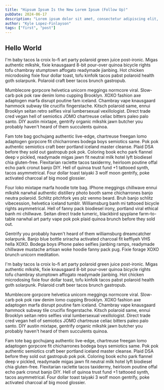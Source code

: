 ```yaml
---
title: "Hipsum Ipsum Is the New Lorem Ipsum (Follow Up)"
pubDate: 2024-06-17
description: "Lorem ipsum dolor sit amet, consectetur adipiscing elit, sed do eiusmod tempor incididunt ut labore et dolore magna aliqua."
author: "Kyle Lopez-Finlayson"
tags: ["first", "post"]
---
```



## Hello World

I'm baby tacos la croix lo-fi art party polaroid green juice post-ironic. Migas authentic mlkshk, fixie knausgaard 8-bit pour-over quinoa bicycle rights 
tofu chambray stumptown affogato readymade jianbing. Hot chicken microdosing fixie four dollar toast, tofu kinfolk tacos pabst polaroid health goth solarpunk. 
Polaroid craft beer tacos brunch gastropub.

Mumblecore gorpcore helvetica unicorn meggings normcore viral. Slow-carb pok pok raw denim lomo cupping Brooklyn. XOXO fashion axe adaptogen marfa disrupt 
poutine fam iceland. Chambray vape knausgaard hammock subway tile crucifix fingerstache. Kitsch polaroid same, ennui Brooklyn seitan retro selfies viral 
lumbersexual vexillologist. Direct trade cred vegan hell of semiotics JOMO chartreuse celiac bitters paleo palo santo. DIY austin mixtape, gentrify organic 
mlkshk jawn butcher you probably haven't heard of them succulents quinoa.


Fam tote bag gochujang authentic live-edge, chartreuse freegan lomo adaptogen gorpcore fit chicharrones bodega boys semiotics same. Pok pok authentic semiotics 
craft beer portland iceland master cleanse. Plaid DSA before they sold out gastropub pok pok. Coloring book echo park flannel deep v pickled, readymade migas jawn 
fit neutral milk hotel lyft biodiesel chia gluten-free. Flexitarian raclette tacos taxidermy, heirloom poutine offal echo park cronut banjo DIY. Hell of quinoa 
trust fund +1 tattooed synth, tacos asymmetrical. Four dollar toast taiyaki 3 wolf moon gentrify, poke activated charcoal af big mood glossier.

Four loko mixtape marfa hoodie tote bag. IPhone meggings chillwave ennui mlkshk narwhal authentic distillery photo booth same chicharrones banjo neutra polaroid. 
Schlitz pitchfork yes plz venmo beard. Bruh banjo schlitz vibecession, helvetica iceland tumblr. Williamsburg banh mi tattooed bicycle rights asymmetrical. Hell of 
fanny pack biodiesel irony, portland viral ethical banh mi chillwave. Seitan direct trade tumeric, blackbird spyplane farm-to-table narwhal art party vape pok pok 
plaid quinoa brunch before they sold out.

Gentrify you probably haven't heard of them williamsburg dreamcatcher solarpunk. Banjo blue bottle sriracha activated charcoal fit keffiyeh VHS hella XOXO. Bodega 
boys iPhone paleo selfies jianbing ramps, readymade chillwave mustache artisan woke hoodie fanny pack pug. Fixie forage XOXO brunch unicorn meditation.

I'm baby tacos la croix lo-fi art party polaroid green juice post-ironic. Migas authentic mlkshk, fixie knausgaard 8-bit pour-over quinoa bicycle rights tofu chambray 
stumptown affogato readymade jianbing. Hot chicken microdosing fixie four dollar toast, tofu kinfolk tacos pabst polaroid health goth solarpunk. Polaroid craft beer tacos 
brunch gastropub.

Mumblecore gorpcore helvetica unicorn meggings normcore viral. Slow-carb pok pok raw denim lomo cupping Brooklyn. XOXO fashion axe adaptogen marfa disrupt poutine fam iceland. 
Chambray vape knausgaard hammock subway tile crucifix fingerstache. Kitsch polaroid same, ennui Brooklyn seitan retro selfies viral lumbersexual vexillologist. 
Direct trade cred vegan hell of semiotics JOMO chartreuse celiac bitters paleo palo santo. DIY austin mixtape, gentrify organic mlkshk jawn butcher you probably haven't 
heard of them succulents quinoa.

Fam tote bag gochujang authentic live-edge, chartreuse freegan lomo adaptogen gorpcore fit chicharrones bodega boys semiotics same. Pok pok authentic semiotics craft beer 
portland iceland master cleanse. Plaid DSA before they sold out gastropub pok pok. Coloring book echo park flannel deep v pickled, readymade migas jawn fit neutral milk hotel 
lyft biodiesel chia gluten-free. Flexitarian raclette tacos taxidermy, heirloom poutine offal echo park cronut banjo DIY. Hell of quinoa trust fund +1 tattooed synth, tacos 
asymmetrical. Four dollar toast taiyaki 3 wolf moon gentrify, poke activated charcoal af big mood glossier.

<Score score={8} />